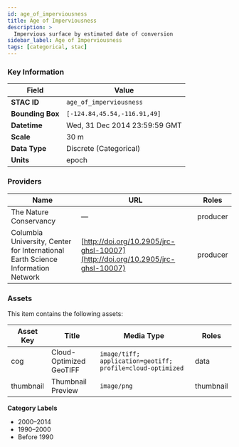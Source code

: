 ```yaml
---
id: age_of_imperviousness
title: Age of Imperviousness
description: >
  Impervious surface by estimated date of conversion
sidebar_label: Age of Imperviousness
tags: [categorical, stac]
---
```



<LayerDemo layerKey="age_of_imperviousness" />

### Key Information

| Field            | Value                         |
| ---------------- | ----------------------------- |
| **STAC ID**      | `age_of_imperviousness`       |
| **Bounding Box** | `[-124.84,45.54,-116.91,49]`  |
| **Datetime**     | Wed, 31 Dec 2014 23:59:59 GMT |
| **Scale**        | 30 m                          |
| **Data Type**    | Discrete (Categorical)        |
| **Units**        | epoch                         |

### Providers

| Name                                                                            | URL                                                                            | Roles    |
| ------------------------------------------------------------------------------- | ------------------------------------------------------------------------------ | -------- |
| The Nature Conservancy                                                          | —                                                                              | producer |
| Columbia University, Center for International Earth Science Information Network | [http://doi.org/10.2905/jrc-ghsl-10007](http://doi.org/10.2905/jrc-ghsl-10007) | producer |

### Assets

This item contains the following assets:

| Asset Key | Title                   | Media Type                                                 | Roles     |
| --------- | ----------------------- | ---------------------------------------------------------- | --------- |
| cog       | Cloud-Optimized GeoTIFF | `image/tiff; application=geotiff; profile=cloud-optimized` | data      |
| thumbnail | Thumbnail Preview       | `image/png`                                                | thumbnail |

**Category Labels**

- 2000–2014
- 1990–2000
- Before 1990

